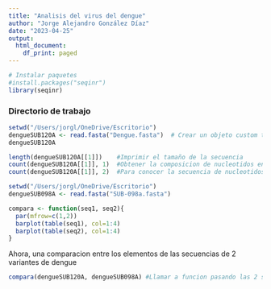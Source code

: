 ---
title: "Analisis del virus del dengue"
author: "Jorge Alejandro González Díaz"
date: "2023-04-25"
output:
  html_document:
    df_print: paged
---

```{r}
# Instalar paquetes
#install.packages("seqinr")
library(seqinr)
```

### Directorio de trabajo

```{r}
setwd("/Users/jorgl/OneDrive/Escritorio")
dengueSUB120A <- read.fasta("Dengue.fasta")  # Crear un objeto custom tipo dengueSub
dengueSUB120A

length(dengueSUB120A[[1]])    #Imprimir el tamaño de la secuencia
count(dengueSUB120A[[1]], 1)  #Obtener la composicion de nucleotidos en la secuencia
count(dengueSUB120A[[1]], 2)  #Para conocer la secuencia de nucleotidos
```


```{r}
setwd("/Users/jorgl/OneDrive/Escritorio")
dengueSUB098A <- read.fasta("SUB-098a.fasta")

compara <- function(seq1, seq2){
  par(mfrow=c(1,2))
  barplot(table(seq1), col=1:4)
  barplot(table(seq2), col=1:4)
}
```

Ahora, una comparacion entre los elementos de las secuencias de 2 variantes de dengue
```{r}
compara(dengueSUB120A, dengueSUB098A) #Llamar a funcion pasando las 2 secuencias del dengue como parametros
```